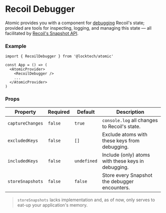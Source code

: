 
<Meta title="State/Recoil Debugger" />

# Recoil Debugger

Atomic provides you with a component for [debugging](https://recoiljs.org/docs/guides/dev-tools) Recoil's state;
provided are tools for inspecting, logging, and managing this state — all facilitated by [Recoil's Snapshot API](https://recoiljs.org/docs/api-reference/core/Snapshot).

### Example

```tsx
import { RecoilDebugger } from '@locktech/atomic'

const App = () => (
  <AtomicProvider>
    <RecoilDebugger />
    ...
  </AtomicProvider>
)
```

### Props

| Property     	      | Required     	| Default     	| Description                                           |
|-------------------- |--------------	|--------------	|-----------------------------------------------------	|
| `captureChanges`    | `false`     	| `true`        | `console.log` all changes to Recoil's state.          |
| `excludedKeys`      | `false`     	| `[]`          | Exclude atoms with these keys from debugging.         |
| `includedKeys`      | `false`      	| `undefined`  	| Include (only) atoms with these keys in debugging.   	|
| `storeSnapshots`    | `false`      	| `false`     	| Store every Snapshot the debugger encounters. 	      |

> `storeSnapshots` lacks implementation and, as of now, only serves to eat-up your application's memory.
